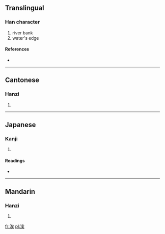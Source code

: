 ==Translingual==

===Han character===
{{Han char|rn=85|rad=水|as=07|sn=10|four=3313<sub>4</sub>|canj=水戈人大 (EIOK)}}

# river bank
# water's edge

====References====
* {{Han ref|kx=0627.070|dkj=17546|dj=1029.110|hdz=31636.090|uh=6D98|ud=28056|bh=D25D|bd=53853}}

----

==Cantonese==

===Hanzi===
{{yue-hanzi|jyut=|y=ji6}}

# {{defn|Cantonese|sort=水07}}

----

==Japanese==

===Kanji===
{{ja-kanji|grade=|rs=水07}}

# {{defn|Japanese|sort=水07}}

====Readings====
* {{ja-readings|on=[[し]] (shi), [[じ]] (ji)|kun=[[ほとり]] (hotori)}}

----

==Mandarin==

===Hanzi===
{{cmn-hanzi|pin=[[sì]] ([[si4]])|wg=ssu<sup>4</sup>}}

# {{defn|Mandarin|sort=水07}}

[[fr:涘]]
[[pl:涘]]